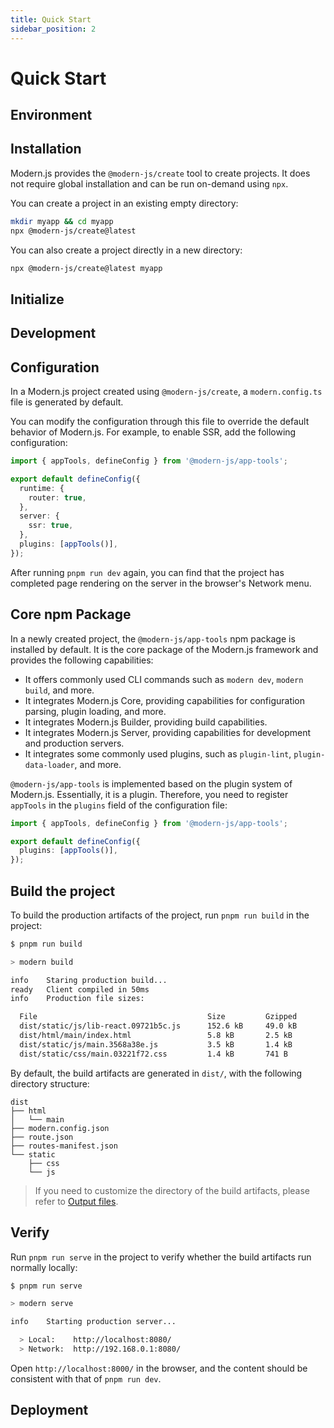 ```yaml
---
title: Quick Start
sidebar_position: 2
---
```


# Quick Start

## Environment


<Prerequisites />

## Installation

Modern.js provides the `@modern-js/create` tool to create projects. It does not require global installation and can be run on-demand using `npx`.

You can create a project in an existing empty directory:

```bash
mkdir myapp && cd myapp
npx @modern-js/create@latest
```

You can also create a project directly in a new directory:

```bash
npx @modern-js/create@latest myapp
```

## Initialize


<InitApp />

## Development


<DebugApp />

## Configuration

In a Modern.js project created using `@modern-js/create`, a `modern.config.ts` file is generated by default.

You can modify the configuration through this file to override the default behavior of Modern.js. For example, to enable SSR, add the following configuration:

```ts
import { appTools, defineConfig } from '@modern-js/app-tools';

export default defineConfig({
  runtime: {
    router: true,
  },
  server: {
    ssr: true,
  },
  plugins: [appTools()],
});
```

After running `pnpm run dev` again, you can find that the project has completed page rendering on the server in the browser's Network menu.

## Core npm Package

In a newly created project, the `@modern-js/app-tools` npm package is installed by default. It is the core package of the Modern.js framework and provides the following capabilities:

- It offers commonly used CLI commands such as `modern dev`, `modern build`, and more.
- It integrates Modern.js Core, providing capabilities for configuration parsing, plugin loading, and more.
- It integrates Modern.js Builder, providing build capabilities.
- It integrates Modern.js Server, providing capabilities for development and production servers.
- It integrates some commonly used plugins, such as `plugin-lint`, `plugin-data-loader`, and more.

`@modern-js/app-tools` is implemented based on the plugin system of Modern.js. Essentially, it is a plugin. Therefore, you need to register `appTools` in the `plugins` field of the configuration file:

```ts title="modern.config.ts"
import { appTools, defineConfig } from '@modern-js/app-tools';

export default defineConfig({
  plugins: [appTools()],
});
```

## Build the project

To build the production artifacts of the project, run `pnpm run build` in the project:

```bash
$ pnpm run build

> modern build

info    Staring production build...
ready   Client compiled in 50ms
info    Production file sizes:

  File                                      Size         Gzipped
  dist/static/js/lib-react.09721b5c.js      152.6 kB     49.0 kB
  dist/html/main/index.html                 5.8 kB       2.5 kB
  dist/static/js/main.3568a38e.js           3.5 kB       1.4 kB
  dist/static/css/main.03221f72.css         1.4 kB       741 B
```

By default, the build artifacts are generated in `dist/`, with the following directory structure:

```
dist
├── html
│   └── main
├── modern.config.json
├── route.json
├── routes-manifest.json
└── static
    ├── css
    └── js
```

> If you need to customize the directory of the build artifacts, please refer to [Output files](https://modernjs.dev/builder/guide/basic/output-files.html).

## Verify

Run `pnpm run serve` in the project to verify whether the build artifacts run normally locally:

```bash
$ pnpm run serve

> modern serve

info    Starting production server...

  > Local:    http://localhost:8080/
  > Network:  http://192.168.0.1:8080/
```

Open `http://localhost:8000/` in the browser, and the content should be consistent with that of `pnpm run dev`.

## Deployment


<Deploy />
